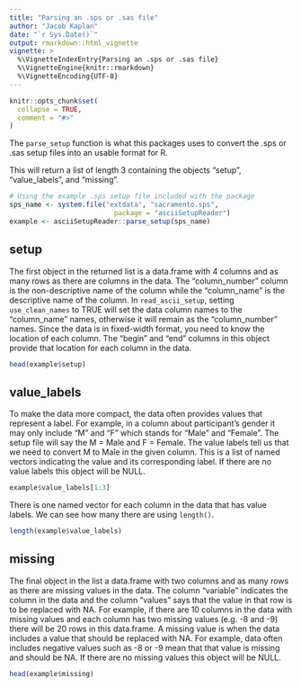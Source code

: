 ---
title: "Parsing an .sps or .sas file"
author: "Jacob Kaplan"
date: "`r Sys.Date()`"
output: rmarkdown::html_vignette
vignette: >
  %\VignetteIndexEntry{Parsing an .sps or .sas file}
  %\VignetteEngine{knitr::rmarkdown}
  %\VignetteEncoding{UTF-8}
---

```{r setup, include = FALSE}
knitr::opts_chunk$set(
  collapse = TRUE,
  comment = "#>"
)
```


The `parse_setup` function is what this packages uses to convert the .sps or .sas setup files into an usable format for R. 

This will return a list of length 3 containing the objects "setup", "value_labels", and "missing".


```{r}
# Using the example .sps setup file included with the package
sps_name <- system.file("extdata", "sacramento.sps",
                          package = "asciiSetupReader")
example <- asciiSetupReader::parse_setup(sps_name)
```

## setup

The first object in the returned list is a data.frame with 4 columns and as many rows as there are columns in the data. The "column_number" column is the non-descriptive name of the column while the "column_name" is the descriptive name of the column. In `read_ascii_setup`, setting `use_clean_names` to TRUE will set the data column names to the "column_name" names, otherwise it will remain as the "column_number" names. Since the data is in fixed-width format, you need to know the location of each column. The "begin" and "end" columns in this object provide that location for each column in the data.

```{r}
head(example$setup)
```


## value_labels

To make the data more compact, the data often provides values that represent a label. For example, in a column about participant's gender it may only include "M" and "F" which stands for "Male" and "Female". The setup file will say the M = Male and F = Female. The value labels tell us that we need to convert M to Male in the given column. This is a list of named vectors indicating the value and its corresponding label. If there are no value labels this object will be NULL.

```{r}
example$value_labels[1:3]
```
There is one named vector for each column in the data that has value labels. We can see how many there are using `length()`.

```{r}
length(example$value_labels)
```

## missing

The final object in the list a data.frame with two columns and as many rows as there are missing values in the data. The column "variable" indicates the column in the data and the column "values" says that the value in that row is to be replaced with NA. For example, if there are 10 columns in the data with missing values and each column has two missing values (e.g. -8 and -9) there will be 20 rows in this data.frame. A missing value is when the data includes a value that should be replaced with NA. For example, data often includes negative values such as -8 or -9 mean that that value is missing and should be NA. If there are no missing values this object will be NULL.


```{r}
head(example$missing)
```

